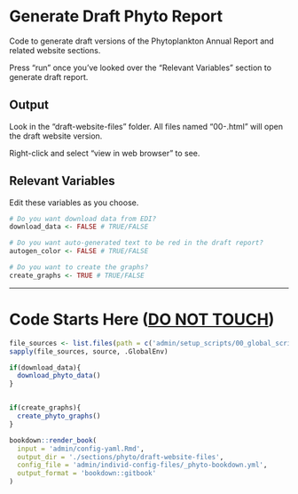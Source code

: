 # Generate Draft Phyto Report

Code to generate draft versions of the Phytoplankton Annual Report and related website sections.

Press "run" once you've looked over the "Relevant Variables" section to generate draft report.

## Output

Look in the "draft-website-files" folder. All files named "00-<RMD FILE NAME>.html" will open the draft website version.

Right-click and select "view in web browser" to see.

## Relevant Variables

Edit these variables as you choose.

```r
# Do you want download data from EDI?
download_data <- FALSE # TRUE/FALSE

# Do you want auto-generated text to be red in the draft report?
autogen_color <- FALSE # TRUE/FALSE

# Do you want to create the graphs?
create_graphs <- TRUE # TRUE/FALSE
```

------------------------------------------------------------------------

# Code Starts Here ([**DO NOT TOUCH**]{.underline})

```r
file_sources <- list.files(path = c('admin/setup_scripts/00_global_scripts','admin/setup_scripts/01_phyto_scripts'), pattern = '.R$', full.names=TRUE, recursive = TRUE)
sapply(file_sources, source, .GlobalEnv)

if(download_data){
  download_phyto_data()
}


if(create_graphs){
  create_phyto_graphs()
}

bookdown::render_book(
  input = 'admin/config-yaml.Rmd',
  output_dir = './sections/phyto/draft-website-files',
  config_file = 'admin/individ-config-files/_phyto-bookdown.yml',
  output_format = 'bookdown::gitbook'
)
```
